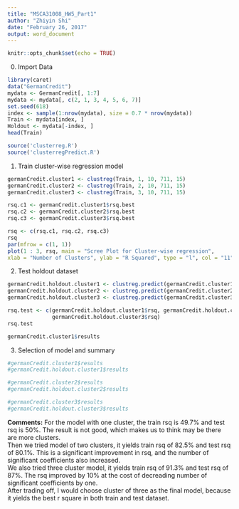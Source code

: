 ```yaml
---
title: "MSCA31008_HW5_Part1"
author: "Zhiyin Shi"
date: "February 26, 2017"
output: word_document
---
```


```r
knitr::opts_chunk$set(echo = TRUE)
```

0. Import Data
```r
library(caret)
data("GermanCredit")
mydata <- GermanCredit[, 1:7]
mydata <- mydata[, c(2, 1, 3, 4, 5, 6, 7)]
set.seed(618)
index <- sample(1:nrow(mydata), size = 0.7 * nrow(mydata))
Train <- mydata[index, ]
Holdout <- mydata[-index, ]
head(Train)

source('clusterreg.R')
source('clusterregPredict.R')
```

1. Train cluster-wise regression model
```r
germanCredit.cluster1 <- clustreg(Train, 1, 10, 711, 15)
germanCredit.cluster2 <- clustreg(Train, 2, 10, 711, 15)
germanCredit.cluster3 <- clustreg(Train, 3, 10, 711, 15)

rsq.c1 <- germanCredit.cluster1$rsq.best
rsq.c2 <- germanCredit.cluster2$rsq.best
rsq.c3 <- germanCredit.cluster3$rsq.best

rsq <- c(rsq.c1, rsq.c2, rsq.c3)
rsq
par(mfrow = c(1, 1))
plot(1 : 3, rsq, main = "Scree Plot for Cluster-wise regression",
xlab = "Number of Clusters", ylab = "R Squared", type = "l", col = "11")
```

2. Test holdout dataset
```r
germanCredit.holdout.cluster1 <- clustreg.predict(germanCredit.cluster1, Holdout)
germanCredit.holdout.cluster2 <- clustreg.predict(germanCredit.cluster2, Holdout)
germanCredit.holdout.cluster3 <- clustreg.predict(germanCredit.cluster3, Holdout)

rsq.test <- c(germanCredit.holdout.cluster1$rsq, germanCredit.holdout.cluster2$rsq,
              germanCredit.holdout.cluster3$rsq)
rsq.test

germanCredit.cluster1$results
```

3. Selection of model and summary
```r
#germanCredit.cluster1$results
#germanCredit.holdout.cluster1$results

#germanCredit.cluster2$results
#germanCredit.holdout.cluster2$results

#germanCredit.cluster3$results
#germanCredit.holdout.cluster3$results
```
**Comments:** For the model with one cluster, the train rsq is 49.7% and test rsq is 50%. The result is not good, which makes us to think may be there are more clusters.\
Then we tried model of two clusters, it yields train rsq of 82.5% and test rsq of 80.1%. This is a significant improvement in rsq, and the number of significant coefficients also increased.\
We also tried three cluster model, it yields train rsq of 91.3% and test rsq of 87%. The rsq improved by 10% at the cost of decreading number of significant coefficients by one.\
After trading off, I would choose cluster of three as the final model, because it yields the best r square in both train and test dataset.






